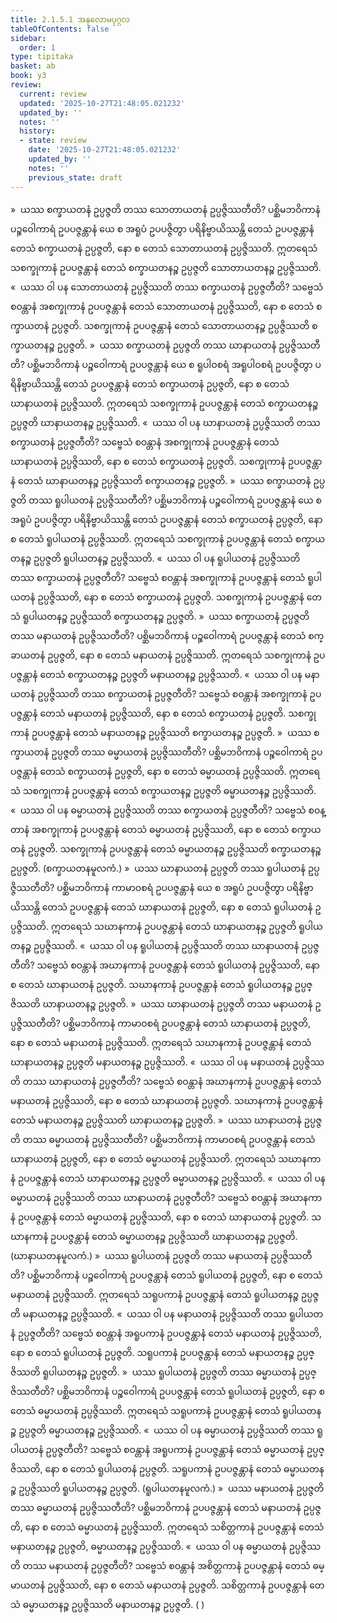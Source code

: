 ```yaml
---
title: 2.1.5.1 အနုလောမပုဂ္ဂလ
tableOfContents: false
sidebar:
  order: 1
type: tipitaka
basket: ab
book: y3
review:
  current: review
  updated: '2025-10-27T21:48:05.021232'
  updated_by: ''
  notes: ''
  history:
  - state: review
    date: '2025-10-27T21:48:05.021232'
    updated_by: ''
    notes: ''
    previous_state: draft
---
```



<ReviewStatus review={frontmatter.review} showDetails={true} />

<HypothesisAnnotation frontmatter={frontmatter} />

<DynamicBreadcrumb />

<Division number="86" book="y3" e="ch" v="33" p="110">

<Paragraph number="771" book="y3">
»  ယဿ စက္ခာယတနံ ဥပ္ပဇ္ဇတိ တဿ သောတာယတနံ ဥပ္ပဇ္ဇိဿတီတိ?
</Paragraph>

<Paragraph number="772" book="y3">
ပစ္ဆိမဘဝိကာနံ ပဉ္စဝေါကာရံ ဥပပဇ္ဇန္တာနံ ယေ စ အရူပံ ဥပပဇ္ဇိတွာ ပရိနိဗ္ဗာယိဿန္တိ တေသံ ဥပပဇ္ဇန္တာနံ တေသံ စက္ခာယတနံ ဥပ္ပဇ္ဇတိ, နော စ တေသံ သောတာယတနံ ဥပ္ပဇ္ဇိဿတိ. ဣတရေသံ သစက္ခုကာနံ ဥပပဇ္ဇန္တာနံ တေသံ စက္ခာယတနဉ္စ ဥပ္ပဇ္ဇတိ သောတာယတနဉ္စ ဥပ္ပဇ္ဇိဿတိ.
</Paragraph>

<Paragraph number="773" book="y3">
«  ယဿ ဝါ ပန သောတာယတနံ ဥပ္ပဇ္ဇိဿတိ တဿ စက္ခာယတနံ ဥပ္ပဇ္ဇတီတိ?
</Paragraph>

<Paragraph number="774" book="y3">
သဗ္ဗေသံ စဝန္တာနံ အစက္ခုကာနံ ဥပပဇ္ဇန္တာနံ တေသံ သောတာယတနံ ဥပ္ပဇ္ဇိဿတိ, နော စ တေသံ စက္ခာယတနံ ဥပ္ပဇ္ဇတိ. သစက္ခုကာနံ ဥပပဇ္ဇန္တာနံ တေသံ သောတာယတနဉ္စ ဥပ္ပဇ္ဇိဿတိ စက္ခာယတနဉ္စ ဥပ္ပဇ္ဇတိ.
</Paragraph>

<Paragraph number="775" book="y3">
»  ယဿ စက္ခာယတနံ ဥပ္ပဇ္ဇတိ တဿ ဃာနာယတနံ ဥပ္ပဇ္ဇိဿတီတိ?
</Paragraph>

<Paragraph number="776" book="y3">
ပစ္ဆိမဘဝိကာနံ ပဉ္စဝေါကာရံ ဥပပဇ္ဇန္တာနံ ယေ စ ရူပါဝစရံ အရူပါဝစရံ ဥပပဇ္ဇိတွာ ပရိနိဗ္ဗာယိဿန္တိ တေသံ ဥပပဇ္ဇန္တာနံ တေသံ စက္ခာယတနံ ဥပ္ပဇ္ဇတိ, နော စ တေသံ ဃာနာယတနံ ဥပ္ပဇ္ဇိဿတိ. ဣတရေသံ သစက္ခုကာနံ ဥပပဇ္ဇန္တာနံ တေသံ စက္ခာယတနဉ္စ ဥပ္ပဇ္ဇတိ ဃာနာယတနဉ္စ ဥပ္ပဇ္ဇိဿတိ.
</Paragraph>

<Paragraph number="777" book="y3">
«  ယဿ ဝါ ပန ဃာနာယတနံ ဥပ္ပဇ္ဇိဿတိ တဿ စက္ခာယတနံ ဥပ္ပဇ္ဇတီတိ?
</Paragraph>

<Paragraph number="778" book="y3">
သဗ္ဗေသံ စဝန္တာနံ အစက္ခုကာနံ ဥပပဇ္ဇန္တာနံ တေသံ ဃာနာယတနံ ဥပ္ပဇ္ဇိဿတိ, နော စ တေသံ စက္ခာယတနံ ဥပ္ပဇ္ဇတိ. သစက္ခုကာနံ ဥပပဇ္ဇန္တာနံ တေသံ ဃာနာယတနဉ္စ ဥပ္ပဇ္ဇိဿတိ စက္ခာယတနဉ္စ ဥပ္ပဇ္ဇတိ.
</Paragraph>

<Paragraph number="779" book="y3">
»  ယဿ စက္ခာယတနံ ဥပ္ပဇ္ဇတိ တဿ ရူပါယတနံ ဥပ္ပဇ္ဇိဿတီတိ?
</Paragraph>

<Paragraph number="780" book="y3">
ပစ္ဆိမဘဝိကာနံ ပဉ္စဝေါကာရံ ဥပပဇ္ဇန္တာနံ ယေ စ အရူပံ ဥပပဇ္ဇိတွာ ပရိနိဗ္ဗာယိဿန္တိ တေသံ ဥပပဇ္ဇန္တာနံ တေသံ စက္ခာယတနံ ဥပ္ပဇ္ဇတိ, နော စ တေသံ ရူပါယတနံ ဥပ္ပဇ္ဇိဿတိ. ဣတရေသံ သစက္ခုကာနံ ဥပပဇ္ဇန္တာနံ တေသံ စက္ခာယတနဉ္စ ဥပ္ပဇ္ဇတိ ရူပါယတနဉ္စ ဥပ္ပဇ္ဇိဿတိ.
</Paragraph>

<Paragraph number="781" book="y3">
«  ယဿ ဝါ ပန ရူပါယတနံ ဥပ္ပဇ္ဇိဿတိ တဿ စက္ခာယတနံ ဥပ္ပဇ္ဇတီတိ?
</Paragraph>

<Paragraph number="782" book="y3">
သဗ္ဗေသံ စဝန္တာနံ အစက္ခုကာနံ ဥပပဇ္ဇန္တာနံ တေသံ ရူပါယတနံ ဥပ္ပဇ္ဇိဿတိ, နော စ တေသံ စက္ခာယတနံ ဥပ္ပဇ္ဇတိ. သစက္ခုကာနံ ဥပပဇ္ဇန္တာနံ တေသံ ရူပါယတနဉ္စ ဥပ္ပဇ္ဇိဿတိ စက္ခာယတနဉ္စ ဥပ္ပဇ္ဇတိ.
</Paragraph>

<Paragraph number="783" book="y3">
»  ယဿ စက္ခာယတနံ ဥပ္ပဇ္ဇတိ တဿ မနာယတနံ ဥပ္ပဇ္ဇိဿတီတိ?
</Paragraph>

<Paragraph number="784" book="y3">
ပစ္ဆိမဘဝိကာနံ ပဉ္စဝေါကာရံ ဥပပဇ္ဇန္တာနံ တေသံ စက္ခာယတနံ ဥပ္ပဇ္ဇတိ, နော စ တေသံ မနာယတနံ ဥပ္ပဇ္ဇိဿတိ. ဣတရေသံ သစက္ခုကာနံ ဥပပဇ္ဇန္တာနံ တေသံ စက္ခာယတနဉ္စ ဥပ္ပဇ္ဇတိ မနာယတနဉ္စ ဥပ္ပဇ္ဇိဿတိ.
</Paragraph>

<Paragraph number="785" book="y3">
«  ယဿ ဝါ ပန မနာယတနံ ဥပ္ပဇ္ဇိဿတိ တဿ စက္ခာယတနံ ဥပ္ပဇ္ဇတီတိ?
</Paragraph>

<Paragraph number="786" book="y3">
သဗ္ဗေသံ စဝန္တာနံ အစက္ခုကာနံ ဥပပဇ္ဇန္တာနံ တေသံ မနာယတနံ ဥပ္ပဇ္ဇိဿတိ, နော စ တေသံ စက္ခာယတနံ ဥပ္ပဇ္ဇတိ. သစက္ခုကာနံ ဥပပဇ္ဇန္တာနံ တေသံ မနာယတနဉ္စ ဥပ္ပဇ္ဇိဿတိ စက္ခာယတနဉ္စ ဥပ္ပဇ္ဇတိ.
</Paragraph>

<Paragraph number="787" book="y3">
»  ယဿ စက္ခာယတနံ ဥပ္ပဇ္ဇတိ တဿ ဓမ္မာယတနံ ဥပ္ပဇ္ဇိဿတီတိ?
</Paragraph>

<Paragraph number="788" book="y3">
ပစ္ဆိမဘဝိကာနံ ပဉ္စဝေါကာရံ ဥပပဇ္ဇန္တာနံ တေသံ စက္ခာယတနံ ဥပ္ပဇ္ဇတိ, နော စ တေသံ ဓမ္မာယတနံ ဥပ္ပဇ္ဇိဿတိ. ဣတရေသံ သစက္ခုကာနံ ဥပပဇ္ဇန္တာနံ တေသံ စက္ခာယတနဉ္စ ဥပ္ပဇ္ဇတိ ဓမ္မာယတနဉ္စ ဥပ္ပဇ္ဇိဿတိ.
</Paragraph>

<Paragraph number="789" book="y3">
«  ယဿ ဝါ ပန ဓမ္မာယတနံ ဥပ္ပဇ္ဇိဿတိ တဿ စက္ခာယတနံ ဥပ္ပဇ္ဇတီတိ?
</Paragraph>

<Paragraph number="790" book="y3">
သဗ္ဗေသံ စဝန္တာနံ အစက္ခုကာနံ ဥပပဇ္ဇန္တာနံ တေသံ ဓမ္မာယတနံ ဥပ္ပဇ္ဇိဿတိ, နော စ တေသံ စက္ခာယတနံ ဥပ္ပဇ္ဇတိ. သစက္ခုကာနံ ဥပပဇ္ဇန္တာနံ တေသံ ဓမ္မာယတနဉ္စ ဥပ္ပဇ္ဇိဿတိ စက္ခာယတနဉ္စ ဥပ္ပဇ္ဇတိ. (စက္ခာယတနမူလကံ.)
</Paragraph>

</Division>
<Division number="87" book="y3" e="ch" v="33" p="111">

<Paragraph number="791" book="y3">
»  ယဿ ဃာနာယတနံ ဥပ္ပဇ္ဇတိ တဿ ရူပါယတနံ ဥပ္ပဇ္ဇိဿတီတိ?
</Paragraph>

<Paragraph number="792" book="y3">
ပစ္ဆိမဘဝိကာနံ ကာမာဝစရံ ဥပပဇ္ဇန္တာနံ ယေ စ အရူပံ ဥပပဇ္ဇိတွာ ပရိနိဗ္ဗာယိဿန္တိ တေသံ ဥပပဇ္ဇန္တာနံ တေသံ ဃာနာယတနံ ဥပ္ပဇ္ဇတိ, နော စ တေသံ ရူပါယတနံ ဥပ္ပဇ္ဇိဿတိ. ဣတရေသံ သဃာနကာနံ ဥပပဇ္ဇန္တာနံ တေသံ ဃာနာယတနဉ္စ ဥပ္ပဇ္ဇတိ ရူပါယတနဉ္စ ဥပ္ပဇ္ဇိဿတိ.
</Paragraph>

<Paragraph number="793" book="y3">
«  ယဿ ဝါ ပန ရူပါယတနံ ဥပ္ပဇ္ဇိဿတိ တဿ ဃာနာယတနံ ဥပ္ပဇ္ဇတီတိ?
</Paragraph>

<Paragraph number="794" book="y3">
သဗ္ဗေသံ စဝန္တာနံ အဃာနကာနံ ဥပပဇ္ဇန္တာနံ တေသံ ရူပါယတနံ ဥပ္ပဇ္ဇိဿတိ, နော စ တေသံ ဃာနာယတနံ ဥပ္ပဇ္ဇတိ. သဃာနကာနံ ဥပပဇ္ဇန္တာနံ တေသံ ရူပါယတနဉ္စ ဥပ္ပဇ္ဇိဿတိ ဃာနာယတနဉ္စ ဥပ္ပဇ္ဇတိ.
</Paragraph>

<Paragraph number="795" book="y3">
»  ယဿ ဃာနာယတနံ ဥပ္ပဇ္ဇတိ တဿ မနာယတနံ ဥပ္ပဇ္ဇိဿတီတိ?
</Paragraph>

<Paragraph number="796" book="y3">
ပစ္ဆိမဘဝိကာနံ ကာမာဝစရံ ဥပပဇ္ဇန္တာနံ တေသံ ဃာနာယတနံ ဥပ္ပဇ္ဇတိ, နော စ တေသံ မနာယတနံ ဥပ္ပဇ္ဇိဿတိ. ဣတရေသံ သဃာနကာနံ ဥပပဇ္ဇန္တာနံ တေသံ ဃာနာယတနဉ္စ ဥပ္ပဇ္ဇတိ မနာယတနဉ္စ ဥပ္ပဇ္ဇိဿတိ.
</Paragraph>

<Paragraph number="797" book="y3">
«  ယဿ ဝါ ပန မနာယတနံ ဥပ္ပဇ္ဇိဿတိ တဿ ဃာနာယတနံ ဥပ္ပဇ္ဇတီတိ?
</Paragraph>

<Paragraph number="798" book="y3">
သဗ္ဗေသံ စဝန္တာနံ အဃာနကာနံ ဥပပဇ္ဇန္တာနံ တေသံ မနာယတနံ ဥပ္ပဇ္ဇိဿတိ, နော စ တေသံ ဃာနာယတနံ ဥပ္ပဇ္ဇတိ. သဃာနကာနံ ဥပပဇ္ဇန္တာနံ တေသံ မနာယတနဉ္စ ဥပ္ပဇ္ဇိဿတိ ဃာနာယတနဉ္စ ဥပ္ပဇ္ဇတိ.
</Paragraph>

<Paragraph number="799" book="y3">
»  ယဿ ဃာနာယတနံ ဥပ္ပဇ္ဇတိ တဿ ဓမ္မာယတနံ ဥပ္ပဇ္ဇိဿတီတိ?
</Paragraph>

<Paragraph number="800" book="y3">
ပစ္ဆိမဘဝိကာနံ ကာမာဝစရံ ဥပပဇ္ဇန္တာနံ တေသံ ဃာနာယတနံ ဥပ္ပဇ္ဇတိ, နော စ တေသံ ဓမ္မာယတနံ ဥပ္ပဇ္ဇိဿတိ. ဣတရေသံ သဃာနကာနံ ဥပပဇ္ဇန္တာနံ တေသံ ဃာနာယတနဉ္စ ဥပ္ပဇ္ဇတိ ဓမ္မာယတနဉ္စ ဥပ္ပဇ္ဇိဿတိ.
</Paragraph>

<Paragraph number="801" book="y3">
«  ယဿ ဝါ ပန ဓမ္မာယတနံ ဥပ္ပဇ္ဇိဿတိ တဿ ဃာနာယတနံ ဥပ္ပဇ္ဇတီတိ?
</Paragraph>

<Paragraph number="802" book="y3">
သဗ္ဗေသံ စဝန္တာနံ အဃာနကာနံ ဥပပဇ္ဇန္တာနံ တေသံ ဓမ္မာယတနံ ဥပ္ပဇ္ဇိဿတိ, နော စ တေသံ ဃာနာယတနံ ဥပ္ပဇ္ဇတိ. သဃာနကာနံ ဥပပဇ္ဇန္တာနံ တေသံ ဓမ္မာယတနဉ္စ ဥပ္ပဇ္ဇိဿတိ ဃာနာယတနဉ္စ ဥပ္ပဇ္ဇတိ. (ဃာနာယတနမူလကံ.)
</Paragraph>

</Division>
<Division number="88" book="y3" e="ch" v="33" p="112">

<Paragraph number="803" book="y3">
»  ယဿ ရူပါယတနံ ဥပ္ပဇ္ဇတိ တဿ မနာယတနံ ဥပ္ပဇ္ဇိဿတီတိ?
</Paragraph>

<Paragraph number="804" book="y3">
ပစ္ဆိမဘဝိကာနံ ပဉ္စဝေါကာရံ ဥပပဇ္ဇန္တာနံ တေသံ ရူပါယတနံ ဥပ္ပဇ္ဇတိ, နော စ တေသံ မနာယတနံ ဥပ္ပဇ္ဇိဿတိ. ဣတရေသံ သရူပကာနံ ဥပပဇ္ဇန္တာနံ တေသံ ရူပါယတနဉ္စ ဥပ္ပဇ္ဇတိ မနာယတနဉ္စ ဥပ္ပဇ္ဇိဿတိ.
</Paragraph>

<Paragraph number="805" book="y3">
«  ယဿ ဝါ ပန မနာယတနံ ဥပ္ပဇ္ဇိဿတိ တဿ ရူပါယတနံ ဥပ္ပဇ္ဇတီတိ?
</Paragraph>

<Paragraph number="806" book="y3">
သဗ္ဗေသံ စဝန္တာနံ အရူပကာနံ ဥပပဇ္ဇန္တာနံ တေသံ မနာယတနံ ဥပ္ပဇ္ဇိဿတိ, နော စ တေသံ ရူပါယတနံ ဥပ္ပဇ္ဇတိ. သရူပကာနံ ဥပပဇ္ဇန္တာနံ တေသံ မနာယတနဉ္စ ဥပ္ပဇ္ဇိဿတိ ရူပါယတနဉ္စ ဥပ္ပဇ္ဇတိ.
</Paragraph>

<Paragraph number="807" book="y3">
»  ယဿ ရူပါယတနံ ဥပ္ပဇ္ဇတိ တဿ ဓမ္မာယတနံ ဥပ္ပဇ္ဇိဿတီတိ?
</Paragraph>

<Paragraph number="808" book="y3">
ပစ္ဆိမဘဝိကာနံ ပဉ္စဝေါကာရံ ဥပပဇ္ဇန္တာနံ တေသံ ရူပါယတနံ ဥပ္ပဇ္ဇတိ, နော စ တေသံ ဓမ္မာယတနံ ဥပ္ပဇ္ဇိဿတိ. ဣတရေသံ သရူပကာနံ ဥပပဇ္ဇန္တာနံ တေသံ ရူပါယတနဉ္စ ဥပ္ပဇ္ဇတိ ဓမ္မာယတနဉ္စ ဥပ္ပဇ္ဇိဿတိ.
</Paragraph>

<Paragraph number="809" book="y3">
«  ယဿ ဝါ ပန ဓမ္မာယတနံ ဥပ္ပဇ္ဇိဿတိ တဿ ရူပါယတနံ ဥပ္ပဇ္ဇတီတိ?
</Paragraph>

<Paragraph number="810" book="y3">
သဗ္ဗေသံ စဝန္တာနံ အရူပကာနံ ဥပပဇ္ဇန္တာနံ တေသံ ဓမ္မာယတနံ ဥပ္ပဇ္ဇိဿတိ, နော စ တေသံ ရူပါယတနံ ဥပ္ပဇ္ဇတိ. သရူပကာနံ ဥပပဇ္ဇန္တာနံ တေသံ ဓမ္မာယတနဉ္စ ဥပ္ပဇ္ဇိဿတိ ရူပါယတနဉ္စ ဥပ္ပဇ္ဇတိ. (ရူပါယတနမူလကံ.)
</Paragraph>

</Division>
<Division number="89" book="y3" e="ch" v="33" p="113">

<Paragraph number="811" book="y3">
»  ယဿ မနာယတနံ ဥပ္ပဇ္ဇတိ တဿ ဓမ္မာယတနံ ဥပ္ပဇ္ဇိဿတီတိ?
</Paragraph>

<Paragraph number="812" book="y3">
ပစ္ဆိမဘဝိကာနံ ဥပပဇ္ဇန္တာနံ တေသံ မနာယတနံ ဥပ္ပဇ္ဇတိ, နော စ တေသံ ဓမ္မာယတနံ ဥပ္ပဇ္ဇိဿတိ. ဣတရေသံ သစိတ္တကာနံ ဥပပဇ္ဇန္တာနံ တေသံ မနာယတနဉ္စ ဥပ္ပဇ္ဇတိ, ဓမ္မာယတနဉ္စ ဥပ္ပဇ္ဇိဿတိ.
</Paragraph>

<Paragraph number="813" book="y3">
«  ယဿ ဝါ ပန ဓမ္မာယတနံ ဥပ္ပဇ္ဇိဿတိ တဿ မနာယတနံ ဥပ္ပဇ္ဇတီတိ?
</Paragraph>

<Paragraph number="814" book="y3">
သဗ္ဗေသံ စဝန္တာနံ အစိတ္တကာနံ ဥပပဇ္ဇန္တာနံ တေသံ ဓမ္မာယတနံ ဥပ္ပဇ္ဇိဿတိ, နော စ တေသံ မနာယတနံ ဥပ္ပဇ္ဇတိ. သစိတ္တကာနံ ဥပပဇ္ဇန္တာနံ တေသံ ဓမ္မာယတနဉ္စ ဥပ္ပဇ္ဇိဿတိ မနာယတနဉ္စ ဥပ္ပဇ္ဇတိ. ( )
</Paragraph>
</Division>